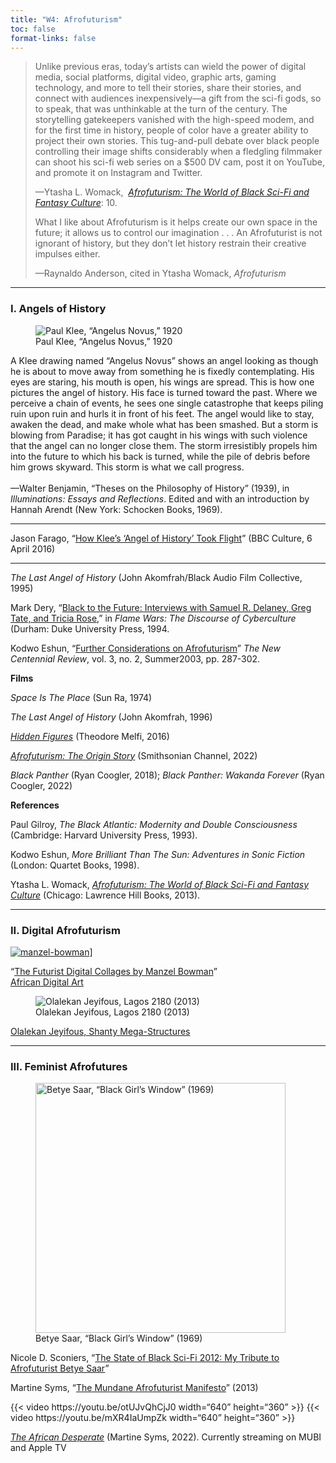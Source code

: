 ```yaml
---
title: "W4: Afrofuturism"
toc: false
format-links: false
---
```


> Unlike previous eras, today's artists can wield the power of digital media, social platforms, digital video, graphic arts, gaming technology, and more to tell their stories, share their stories, and connect with audiences inexpensively---a gift from the sci-fi gods, so to speak, that was unthinkable at the turn of the century. The storytelling gatekeepers vanished with the high-speed modem, and for the first time in history, people of color have a greater ability to project their own stories. This tug-and-pull debate over black people controlling their image shifts considerably when a fledgling filmmaker can shoot his sci-fi web series on a \$500 DV cam, post it on YouTube, and promote it on Instagram and Twitter.
>
> ---Ytasha L. Womack,  [*Afrofuturism: The World of Black Sci-Fi and Fantasy Culture*](https://ebookcentral.proquest.com/lib/emerson/reader.action?docID=1381831&ppg=1): 10.
>
> What I like about Afrofuturism is it helps create our own space in the future; it allows us to control our imagination . . . An Afrofuturist is not ignorant of history, but they don't let history restrain their creative impulses either.
>
> ---Raynaldo Anderson, cited in Ytasha Womack, *Afrofuturism*

------------------------------------------------------------------------

### I. Angels of History

::: {layout="[[49, -2, 49]]"}
![Paul Klee, "Angelus Novus," 1920](../img/angelus-novus.jpg){fig-alt="Paul Klee, Angelus Novus"}

A Klee drawing named "Angelus Novus" shows an angel looking as though he is about to move away from something he is fixedly contemplating. His eyes are staring, his mouth is open, his wings are spread. This is how one pictures the angel of history. His face is turned toward the past. Where we perceive a chain of events, he sees one single catastrophe that keeps piling ruin upon ruin and hurls it in front of his feet. The angel would like to stay, awaken the dead, and make whole what has been smashed. But a storm is blowing from Paradise; it has got caught in his wings with such violence that the angel can no longer close them. The storm irresistibly propels him into the future to which his back is turned, while the pile of debris before him grows skyward. This storm is what we call progress.<br /><br />---Walter Benjamin, "Theses on the Philosophy of History" (1939), in *Illuminations: Essays and Reflections*. Edited and with an introduction by Hannah Arendt (New York: Schocken Books, 1969).
:::

------------------------------------------------------------------------

Jason Farago, "[How Klee's 'Angel of History' Took Flight](https://www.bbc.com/culture/article/20160401-how-klees-angel-of-history-took-flight)" (BBC Culture, 6 April 2016)

------------------------------------------------------------------------

*The Last Angel of History* (John Akomfrah/Black Audio Film Collective, 1995)

Mark Dery, "[Black to the Future: Interviews with Samuel R. Delaney, Greg Tate, and Tricia Rose](../pdf/dery-afrofuturism.pdf)," in *Flame Wars: The Discourse of Cyberculture* (Durham: Duke University Press, 1994.

Kodwo Eshun, "[Further Considerations on Afrofuturism](../pdf/eshun-afrofuturism.pdf)" *The New Centennial Review*, vol. 3, no. 2, Summer2003, pp. 287-302.

**Films**

*Space Is The Place* (Sun Ra, 1974)

*The Last Angel of History* (John Akomfrah, 1996)

[*Hidden Figures*](https://www.justwatch.com/us/movie/hidden-figures) (Theodore Melfi, 2016)

[*Afrofuturism: The Origin Story*](https://www.smithsonianchannel.com/special/afrofuturism-the-origin-story) (Smithsonian Channel, 2022)

*Black Panther* (Ryan Coogler, 2018); *Black Panther: Wakanda Forever* (Ryan Coogler, 2022)

**References**

Paul Gilroy, *The Black Atlantic: Modernity and Double Consciousness* (Cambridge: Harvard University Press, 1993).

Kodwo Eshun, *More Brilliant Than The Sun: Adventures in Sonic Fiction* (London: Quartet Books, 1998).

Ytasha L. Womack, [*Afrofuturism: The World of Black Sci-Fi and Fantasy Culture*](https://ebookcentral.proquest.com/lib/emerson/reader.action?docID=1381831&ppg=1) (Chicago: Lawrence Hill Books, 2013).

------------------------------------------------------------------------

### II. Digital Afrofuturism

[![manzel-bowman](../img/manzel-bowman.png)](https://www.manzel.biz/gallery)\]

"[The Futurist Digital Collages by Manzel Bowman](https://www.africandigitalart.com/the-futurist-digital-collages-by-manzel-bowman/)"  
[African Digital Art](http://africandigitalart.com)

![Olalekan Jeyifous, Lagos 2180 (2013)](../img/lagos-2180.jpg){fig-align="left" fig-alt="Olalekan Jeyifous, Lagos 2180"}

[Olalekan Jeyifous, Shanty Mega-Structures](https://jeyifo.us/SMS)

------------------------------------------------------------------------

### III. Feminist Afrofutures

![Betye Saar, "Black Girl's Window" (1969)](../img/betye-saar.jpg){width="400" fig-align="left" fig-alt="Betye Saar, Black Girl's Window, 1969"}

Nicole D. Sconiers, "[The State of Black Sci-Fi 2012: My Tribute to Afrofuturist Betye Saar](http://nicolesconiers.com/blog/2012/02/20/the-state-of-black-sci-fi-2012-my-tribute-to-afrofuturist-betye-saar/)"

Martine Syms, "[The Mundane Afrofuturist Manifesto](http://thirdrailquarterly.org/martine-syms-the-mundane-afrofuturist-manifesto/)" (2013)

{{< video https://youtu.be/otUJvQhCjJ0 width="640" height="360" >}} {{< video https://youtu.be/mXR4IaUmpZk width="640" height="360" >}}

[*The African Desperate*](https://mubi.com/films/the-african-desperate) (Martine Syms, 2022). Currently streaming on MUBI and Apple TV
